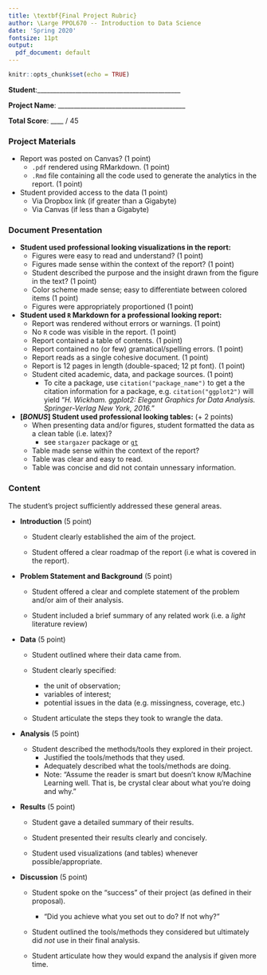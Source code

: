 ```yaml
---
title: \textbf{Final Project Rubric}
author: \Large PPOL670 -- Introduction to Data Science
date: 'Spring 2020'
fontsize: 11pt
output: 
  pdf_document: default
---
```


```r
knitr::opts_chunk$set(echo = TRUE)
```

**Student**:_____________________________________________

**Project Name**: ________________________________________

**Total Score**: ____ / 45


### Project Materials

- Report was posted on Canvas? (1 point)
  - `.pdf` rendered using RMarkdown. (1 point)
  - `.Rmd` file containing all the code used to generate the analytics in the report. (1 point)
- Student provided access to the data (1 point)
  - Via Dropbox link (if greater than a Gigabyte)
  - Via Canvas (if less than a Gigabyte)

  
### Document Presentation 

- **Student used professional looking visualizations in the report:**
  + Figures were easy to read and understand? (1 point)
  + Figures made sense within the context of the report? (1 point)
  + Student described the purpose and the insight drawn from the figure in the text? (1 point)
  + Color scheme made sense; easy to differentiate between colored items (1 point)
  + Figures were appropriately proportioned (1 point)
  
  
- **Student used `R` Markdown for a professional looking report:**
  + Report was rendered without errors or warnings. (1 point)
  + No `R` code was visible in the report. (1 point)
  + Report contained a table of contents. (1 point)
  + Report contained no (or few) gramatical/spelling errors. (1 point)
  + Report reads as a single cohesive document. (1 point)
  + Report is 12 pages in length (double-spaced; 12 pt font). (1 point)
  + Student cited academic, data, and package sources. (1 point)
    - To cite a package, use `citation("package_name")` to get a the citation information for a package, e.g. `citation("ggplot2")` will yield "_H. Wickham. ggplot2: Elegant Graphics for Data Analysis. Springer-Verlag New York,
  2016._"
    
- **[_BONUS_] Student used professional looking tables:** (+ 2 points)
  + When presenting data and/or figures, student formatted the data as a clean table (i.e. latex)? 
    - see `stargazer` package or [`gt`](https://gt.rstudio.com/)
  + Table made sense within the context of the report?
  + Table was clear and easy to read. 
  + Table was concise and did not contain unnessary information. 
  
### Content

The student's project sufficiently addressed these general areas.

- **Introduction** (5 point)

    + Student clearly established the aim of the project.
      
    + Student offered a clear roadmap of the report (i.e what is covered in the report).

- **Problem Statement and Background** (5 point)
    
    + Student offered a clear and complete statement of the problem and/or aim of their analysis. 
    
    + Student included a brief summary of any related work (i.e. a _light_ literature review)
    
- **Data** (5 point)

    + Student outlined where their data came from.
    
    + Student clearly specified: 
        + the unit of observation;
        + variables of interest;
        + potential issues in the data (e.g. missingness, coverage, etc.)
    
    + Student articulate the steps they took to wrangle the data.

- **Analysis** (5 point)

    + Student described the methods/tools they explored in their project. 
        - Justified the tools/methods that they used.
        - Adequately described what the tools/methods are doing.
        - Note: "Assume the reader is smart but doesn't know `R`/Machine Learning well. That is, be crystal clear about what you're doing and why."

- **Results** (5 point)

    + Student gave a detailed summary of their results. 
    
    + Student presented their results clearly and concisely. 
    
    + Student used visualizations (and tables) whenever possible/appropriate. 

- **Discussion** (5 point)

  + Student spoke on the "success" of their project (as defined in their proposal). 
      + "Did you achieve what you set out to do? If not why?"

  + Student outlined the tools/methods they considered but ultimately did *not* use in their final analysis.
  
  + Student articulate how they would expand the analysis if given more time.

  
  

